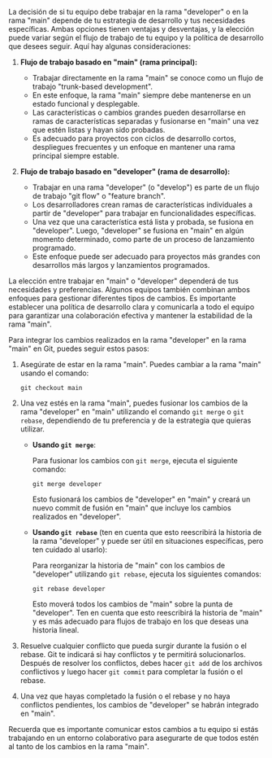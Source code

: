 <section style={{borderRadius: '.5rem', padding: '2rem 1rem', backgroundColor: '#cccccc90'}}>

La decisión de si tu equipo debe trabajar en la rama "developer" o en la rama "main" depende de tu estrategia de desarrollo y tus necesidades específicas. Ambas opciones tienen ventajas y desventajas, y la elección puede variar según el flujo de trabajo de tu equipo y la política de desarrollo que desees seguir. Aquí hay algunas consideraciones:

1. **Flujo de trabajo basado en "main" (rama principal):**
   - Trabajar directamente en la rama "main" se conoce como un flujo de trabajo "trunk-based development".
   - En este enfoque, la rama "main" siempre debe mantenerse en un estado funcional y desplegable.
   - Las características o cambios grandes pueden desarrollarse en ramas de características separadas y fusionarse en "main" una vez que estén listas y hayan sido probadas.
   - Es adecuado para proyectos con ciclos de desarrollo cortos, despliegues frecuentes y un enfoque en mantener una rama principal siempre estable.

2. **Flujo de trabajo basado en "developer" (rama de desarrollo):**
   - Trabajar en una rama "developer" (o "develop") es parte de un flujo de trabajo "git flow" o "feature branch".
   - Los desarrolladores crean ramas de características individuales a partir de "developer" para trabajar en funcionalidades específicas.
   - Una vez que una característica está lista y probada, se fusiona en "developer". Luego, "developer" se fusiona en "main" en algún momento determinado, como parte de un proceso de lanzamiento programado.
   - Este enfoque puede ser adecuado para proyectos más grandes con desarrollos más largos y lanzamientos programados.

La elección entre trabajar en "main" o "developer" dependerá de tus necesidades y preferencias. Algunos equipos también combinan ambos enfoques para gestionar diferentes tipos de cambios. Es importante establecer una política de desarrollo clara y comunicarla a todo el equipo para garantizar una colaboración efectiva y mantener la estabilidad de la rama "main".

Para integrar los cambios realizados en la rama "developer" en la rama "main" en Git, puedes seguir estos pasos:

1. Asegúrate de estar en la rama "main". Puedes cambiar a la rama "main" usando el comando:

   ```
   git checkout main
   ```

2. Una vez estés en la rama "main", puedes fusionar los cambios de la rama "developer" en "main" utilizando el comando `git merge` o `git rebase`, dependiendo de tu preferencia y de la estrategia que quieras utilizar.

   - **Usando `git merge`**:
   
     Para fusionar los cambios con `git merge`, ejecuta el siguiente comando:

     ```
     git merge developer
     ```

     Esto fusionará los cambios de "developer" en "main" y creará un nuevo commit de fusión en "main" que incluye los cambios realizados en "developer".

   - **Usando `git rebase`** (ten en cuenta que esto reescribirá la historia de la rama "developer" y puede ser útil en situaciones específicas, pero ten cuidado al usarlo):

     Para reorganizar la historia de "main" con los cambios de "developer" utilizando `git rebase`, ejecuta los siguientes comandos:

     ```
     git rebase developer
     ```

     Esto moverá todos los cambios de "main" sobre la punta de "developer". Ten en cuenta que esto reescribirá la historia de "main" y es más adecuado para flujos de trabajo en los que deseas una historia lineal.

3. Resuelve cualquier conflicto que pueda surgir durante la fusión o el rebase. Git te indicará si hay conflictos y te permitirá solucionarlos. Después de resolver los conflictos, debes hacer `git add` de los archivos conflictivos y luego hacer `git commit` para completar la fusión o el rebase.

4. Una vez que hayas completado la fusión o el rebase y no haya conflictos pendientes, los cambios de "developer" se habrán integrado en "main".

Recuerda que es importante comunicar estos cambios a tu equipo si estás trabajando en un entorno colaborativo para asegurarte de que todos estén al tanto de los cambios en la rama "main".

</section>